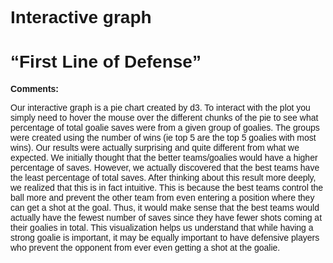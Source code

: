 # Interactive graph

<b><H1>“First Line of Defense”</H1>
</b>

<style>
  * {
    font-family: sans-serif;
  }
</style>

<div id="plot">
</div>

<div id="tooltip" style="position: absolute; visibility: hidden; background-color: white; padding: 10px; border: 1px solid #ddd;"></div>

<script src="https://cdn.jsdelivr.net/npm/d3@7"></script>
<script src="scripts/myscript.js"></script>

<b>
Comments:
</b>

<p>
Our interactive graph is a pie chart created by d3.  To interact with the plot you simply need to hover the mouse over the different chunks of the pie to see what percentage of total goalie saves were from a given group of goalies.  The groups were created using the number of wins (ie top 5 are the top 5 goalies with most wins).  Our results were actually surprising and quite different from what we expected.  We initially thought that the better teams/goalies would have a higher percentage of saves.  However, we actually discovered that the best teams have the least percentage of total saves.  After thinking about this result more deeply, we realized that this is in fact intuitive.  This is because the best teams control the ball more and prevent the other team from even entering a position where they can get a shot at the goal.  Thus, it would make sense that the best teams would actually have the fewest number of saves since they have fewer shots coming at their goalies in total.  This visualization helps us understand that while having a strong goalie is important, it may be equally important to have defensive players who prevent the opponent from ever even getting a shot at the goalie.
</p>

